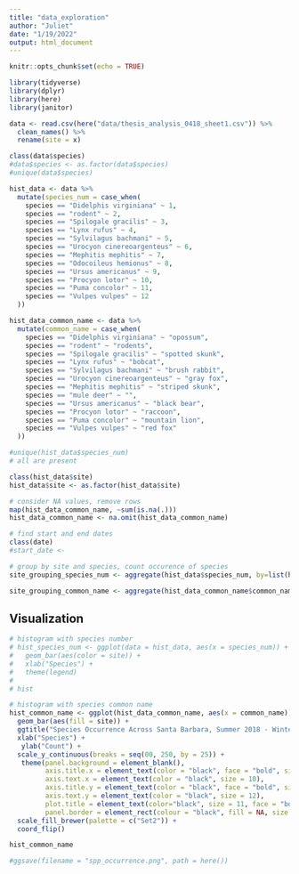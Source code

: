 ```yaml
---
title: "data_exploration"
author: "Juliet"
date: "1/19/2022"
output: html_document
---
```


```r
knitr::opts_chunk$set(echo = TRUE)
```

```r
library(tidyverse)
library(dplyr)
library(here)
library(janitor)
```

```r
data <- read.csv(here("data/thesis_analysis_0418_sheet1.csv")) %>% 
  clean_names() %>% 
  rename(site = x)

class(data$species)
#data$species <- as.factor(data$species)
#unique(data$species)

hist_data <- data %>%
  mutate(species_num = case_when(
    species == "Didelphis virginiana" ~ 1,
    species == "rodent" ~ 2,
    species == "Spilogale gracilis" ~ 3,
    species == "Lynx rufus" ~ 4,
    species == "Sylvilagus bachmani" ~ 5,
    species == "Urocyon cinereoargenteus" ~ 6,
    species == "Mephitis mephitis" ~ 7,
    species == "Odocoileus hemionus" ~ 8,
    species == "Ursus americanus" ~ 9,
    species == "Procyon lotor" ~ 10,
    species == "Puma concolor" ~ 11,
    species == "Vulpes vulpes" ~ 12
  ))

hist_data_common_name <- data %>%
  mutate(common_name = case_when(
    species == "Didelphis virginiana" ~ "opossum",
    species == "rodent" ~ "rodents",
    species == "Spilogale gracilis" ~ "spotted skunk",
    species == "Lynx rufus" ~ "bobcat",
    species == "Sylvilagus bachmani" ~ "brush rabbit",
    species == "Urocyon cinereoargenteus" ~ "gray fox",
    species == "Mephitis mephitis" ~ "striped skunk",
    species == "mule deer" ~ "",
    species == "Ursus americanus" ~ "black bear",
    species == "Procyon lotor" ~ "raccoon",
    species == "Puma concolor" ~ "mountain lion",
    species == "Vulpes vulpes" ~ "red fox"
  ))

#unique(hist_data$species_num)
# all are present

class(hist_data$site)
hist_data$site <- as.factor(hist_data$site)

# consider NA values, remove rows
map(hist_data_common_name, ~sum(is.na(.)))
hist_data_common_name <- na.omit(hist_data_common_name)

# find start and end dates
class(date)
#start_date <-

# group by site and species, count occurence of species
site_grouping_species_num <- aggregate(hist_data$species_num, by=list(hist_data$site, hist_data$species), FUN = length)

site_grouping_common_name <- aggregate(hist_data_common_name$common_name, by=list(hist_data_common_name$site, hist_data_common_name$species), FUN = length)
```

## Visualization

```r
# histogram with species number
# hist_species_num <- ggplot(data = hist_data, aes(x = species_num)) +
#   geom_bar(aes(color = site)) +
#   xlab("Species") +
#   theme(legend)
# 
# hist

# histogram with species common name
hist_common_name <- ggplot(hist_data_common_name, aes(x = common_name)) +
  geom_bar(aes(fill = site)) +
  ggtitle("Species Occurrence Across Santa Barbara, Summer 2018 - Winter 2019") +
  xlab("Species") + 
   ylab("Count") +
  scale_y_continuous(breaks = seq(00, 250, by = 25)) +
   theme(panel.background = element_blank(),
         axis.title.x = element_text(color = "black", face = "bold", size = 15),
         axis.text.x = element_text(color = "black", size = 10),
         axis.title.y = element_text(color = "black", face = "bold", size = 15),
         axis.text.y = element_text(color = "black", size = 12),
         plot.title = element_text(color="black", size = 11, face = "bold"),
         panel.border = element_rect(colour = "black", fill = NA, size = 2)) +
  scale_fill_brewer(palette = c("Set2")) +
  coord_flip()

hist_common_name

#ggsave(filename = "spp_occurrence.png", path = here())
```








